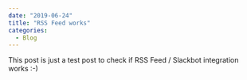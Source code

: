 ---
date: "2019-06-24"
title: "RSS Feed works"
categories:  
  - Blog
---

This post is just a test post to check if RSS Feed / Slackbot integration works :-)